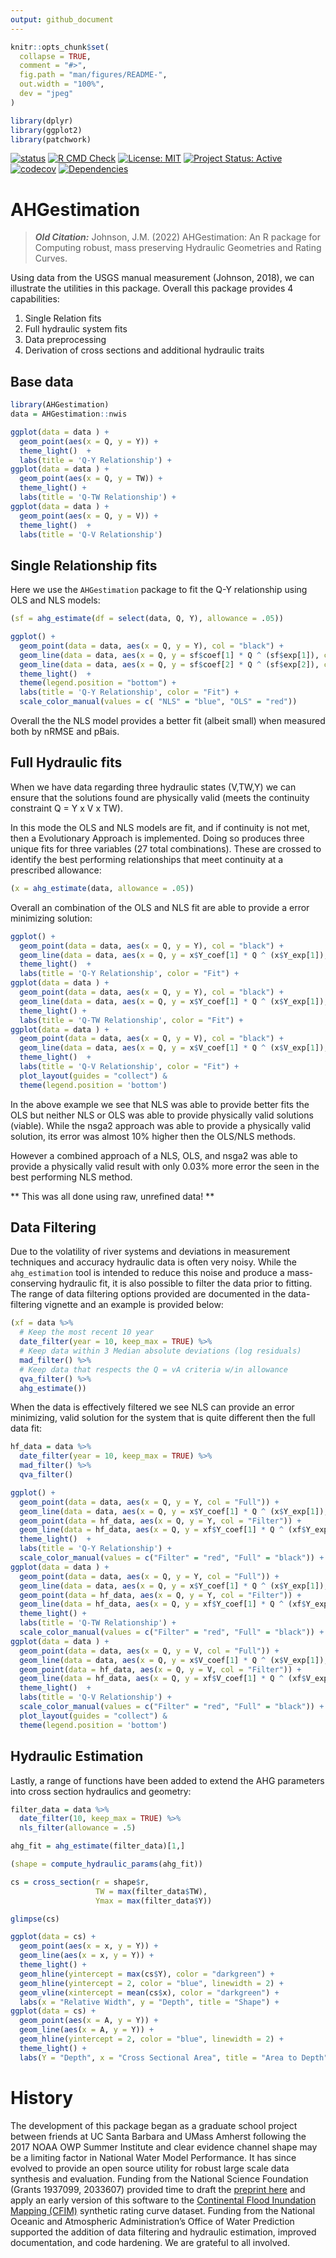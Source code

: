 ```yaml
---
output: github_document
---
```


<!-- README.md is generated from README.Rmd. Please edit that file -->

```r
knitr::opts_chunk$set(
  collapse = TRUE,
  comment = "#>",
  fig.path = "man/figures/README-",
  out.width = "100%",
  dev = "jpeg"
)

library(dplyr)
library(ggplot2)
library(patchwork)
```

<!-- badges: start -->
[![status](https://joss.theoj.org/papers/f7a4ff717b4430f053da9c34563e705b/status.svg)](https://joss.theoj.org/papers/f7a4ff717b4430f053da9c34563e705b)
[![R CMD Check](https://github.com/mikejohnson51/AHGestimation/actions/workflows/R-CMD-check.yaml/badge.svg)](https://github.com/mikejohnson51/AHGestimation/actions/workflows/R-CMD-check.yaml)
[![License: MIT](https://img.shields.io/badge/License-MIT-yellow.svg)](https://choosealicense.com/licenses/mit/)
[![Project Status: Active](https://www.repostatus.org/badges/latest/active.svg)](https://www.repostatus.org/#active)
[![codecov](https://codecov.io/github/mikejohnson51/AHGestimation/graph/badge.svg?token=YIY3BTM32H)](https://codecov.io/github/mikejohnson51/AHGestimation)
[![Dependencies](https://img.shields.io/badge/dependencies-4/42-green?style=flat)](#)
<!-- badges: end -->

# AHGestimation

> **_Old Citation:_** Johnson, J.M. (2022) AHGestimation: An R package for Computing robust, mass preserving Hydraulic Geometries and Rating Curves.

Using data from the USGS manual measurement (Johnson, 2018), we can illustrate the utilities in this package. Overall this package provides 4 capabilities:

1. Single Relation fits
2. Full hydraulic system fits
3. Data preprocessing
4. Derivation of cross sections and additional hydraulic traits 

## Base data

```r
library(AHGestimation)
data = AHGestimation::nwis
```

```r
ggplot(data = data ) + 
  geom_point(aes(x = Q, y = Y)) + 
  theme_light()  + 
  labs(title = 'Q-Y Relationship') +
ggplot(data = data ) + 
  geom_point(aes(x = Q, y = TW)) + 
  theme_light() + 
  labs(title = 'Q-TW Relationship') + 
ggplot(data = data ) + 
  geom_point(aes(x = Q, y = V)) + 
  theme_light()  + 
  labs(title = 'Q-V Relationship')
```

## Single Relationship fits

Here we use the `AHGestimation` package to fit the Q-Y relationship using OLS and NLS models:

```r
(sf = ahg_estimate(df = select(data, Q, Y), allowance = .05))
```

```r
ggplot() + 
  geom_point(data = data, aes(x = Q, y = Y), col = "black") + 
  geom_line(data = data, aes(x = Q, y = sf$coef[1] * Q ^ (sf$exp[1]), col = "NLS")) +
  geom_line(data = data, aes(x = Q, y = sf$coef[2] * Q ^ (sf$exp[2]), col = "OLS")) +
  theme_light()  +
  theme(legend.position = "bottom") +
  labs(title = 'Q-Y Relationship', color = "Fit") + 
  scale_color_manual(values = c( "NLS" = "blue", "OLS" = "red"))
```

Overall the the NLS model provides a better fit (albeit small) when measured both by nRMSE and pBais.

## Full Hydraulic fits

When we have data regarding three hydraulic states (V,TW,Y) we can ensure that the solutions found are physically valid (meets the continuity constraint Q = Y x V x TW).

In this mode the OLS and NLS models are fit, and if continuity is not met, then a Evolutionary Approach is implemented. Doing so produces three unique fits for three variables (27 total combinations). These are crossed to identify the best performing relationships that meet continuity at a prescribed allowance:

```r
(x = ahg_estimate(data, allowance = .05))
```
Overall an combination of the OLS and NLS fit are able to provide a error minimizing solution:

```r
ggplot() + 
  geom_point(data = data, aes(x = Q, y = Y), col = "black") + 
  geom_line(data = data, aes(x = Q, y = x$Y_coef[1] * Q ^ (x$Y_exp[1]), col = "bestValid")) +
  theme_light()  + 
  labs(title = 'Q-Y Relationship', color = "Fit") + 
ggplot(data = data ) + 
  geom_point(data = data, aes(x = Q, y = Y), col = "black") + 
  geom_line(data = data, aes(x = Q, y = x$Y_coef[1] * Q ^ (x$Y_exp[1]), col = "bestValid")) +
  theme_light() + 
  labs(title = 'Q-TW Relationship', color = "Fit") + 
ggplot(data = data ) + 
  geom_point(data = data, aes(x = Q, y = V), col = "black") + 
  geom_line(data = data, aes(x = Q, y = x$V_coef[1] * Q ^ (x$V_exp[1]), col = "bestValid")) +
  theme_light()  + 
  labs(title = 'Q-V Relationship', color = "Fit") + 
  plot_layout(guides = "collect") & 
  theme(legend.position = 'bottom')
```

In the above example we see that NLS was able to provide better fits the OLS but neither  NLS or OLS was able to provide physically valid solutions (viable). While the nsga2 approach was able to provide a physically valid solution, its error was almost 10% higher then the OLS/NLS methods.

However a combined approach of a NLS, OLS, and nsga2 was able to provide a physically valid result with only 0.03% more error the seen in the best performing NLS method.

** This was all done using raw, unrefined data! **

## Data Filtering

Due to the volatility of river systems and deviations in measurement techniques and accuracy hydraulic data is often very noisy. While the `ahg_estimation` tool is intended to reduce this noise and produce a mass-conserving hydraulic fit, it is also possible to filter the data prior to fitting. The range of data filtering options provided are documented in the data-filtering vignette and an example is provided below:

```r
(xf = data %>% 
  # Keep the most recent 10 year
  date_filter(year = 10, keep_max = TRUE) %>% 
  # Keep data within 3 Median absolute deviations (log residuals)
  mad_filter() %>% 
  # Keep data that respects the Q = vA criteria w/in allowance
  qva_filter() %>% 
  ahg_estimate())
```

When the data is effectively filtered we see NLS can provide an error minimizing, valid solution for the system that is quite different then the full data fit:

```r

hf_data = data %>% 
  date_filter(year = 10, keep_max = TRUE) %>% 
  mad_filter() %>% 
  qva_filter()

ggplot() +  
  geom_point(data = data, aes(x = Q, y = Y, col = "Full")) + 
  geom_line(data = data, aes(x = Q, y = x$Y_coef[1] * Q ^ (x$Y_exp[1]), col = "Full")) +
  geom_point(data = hf_data, aes(x = Q, y = Y, col = "Filter")) + 
  geom_line(data = hf_data, aes(x = Q, y = xf$Y_coef[1] * Q ^ (xf$Y_exp[1]), col = "Filter")) +
  theme_light()  + 
  labs(title = 'Q-Y Relationship') + 
  scale_color_manual(values = c("Filter" = "red", "Full" = "black")) + 
ggplot(data = data ) + 
  geom_point(data = data, aes(x = Q, y = Y, col = "Full")) + 
  geom_line(data = data, aes(x = Q, y = x$Y_coef[1] * Q ^ (x$Y_exp[1]), col = "Full")) +
  geom_point(data = hf_data, aes(x = Q, y = Y, col = "Filter")) + 
  geom_line(data = hf_data, aes(x = Q, y = xf$Y_coef[1] * Q ^ (xf$Y_exp[1]), col = "Filter")) +
  theme_light() + 
  labs(title = 'Q-TW Relationship') + 
  scale_color_manual(values = c("Filter" = "red", "Full" = "black")) + 
ggplot(data = data ) + 
  geom_point(data = data, aes(x = Q, y = V, col = "Full")) + 
  geom_line(data = data, aes(x = Q, y = x$V_coef[1] * Q ^ (x$V_exp[1]), col = "Full")) +
  geom_point(data = hf_data, aes(x = Q, y = V, col = "Filter")) + 
  geom_line(data = hf_data, aes(x = Q, y = xf$V_coef[1] * Q ^ (xf$V_exp[1]), col = "Filter")) +
  theme_light()  + 
  labs(title = 'Q-V Relationship') + 
  scale_color_manual(values = c("Filter" = "red", "Full" = "black")) + 
  plot_layout(guides = "collect") & 
  theme(legend.position = 'bottom')
```

## Hydraulic Estimation

Lastly, a range of functions have been added to extend the AHG parameters into cross section hydraulics and geometry:

```r
filter_data = data %>% 
  date_filter(10, keep_max = TRUE) %>% 
  nls_filter(allowance = .5) 

ahg_fit = ahg_estimate(filter_data)[1,]

(shape = compute_hydraulic_params(ahg_fit))

cs = cross_section(r = shape$r,  
                   TW = max(filter_data$TW), 
                   Ymax = max(filter_data$Y))

glimpse(cs)
```

```r
ggplot(data = cs) + 
  geom_point(aes(x = x, y = Y)) + 
  geom_line(aes(x = x, y = Y)) + 
  theme_light() + 
  geom_hline(yintercept = max(cs$Y), color = "darkgreen") +
  geom_hline(yintercept = 2, color = "blue", linewidth = 2) +
  geom_vline(xintercept = mean(cs$x), color = "darkgreen") + 
  labs(x = "Relative Width", y = "Depth", title = "Shape") +
ggplot(data = cs) + 
  geom_point(aes(x = A, y = Y)) + 
  geom_line(aes(x = A, y = Y)) + 
  geom_hline(yintercept = 2, color = "blue", linewidth = 2) +
  theme_light() +
  labs(Y = "Depth", x = "Cross Sectional Area", title = "Area to Depth") 
```


# History 

The development of this package began as a graduate school project between friends at UC Santa Barbara and UMass Amherst following the 2017 NOAA OWP Summer Institute and clear evidence channel shape may be a limiting factor in National Water Model Performance. It has since evolved to provide an open source utility for robust large scale data synthesis and evaluation. Funding from the National Science Foundation (Grants 1937099, 2033607) provided time to draft the [preprint here](https://www.preprints.org/manuscript/202212.0390/v1) and apply an early version of this software to the [Continental Flood Inundation Mapping (CFIM)](https://cfim.ornl.gov/data/) synthetic rating curve dataset. Funding from the National Oceanic and Atmospheric Administration's Office of Water Prediction supported the addition of data filtering and hydraulic estimation, improved documentation, and code hardening. We are grateful to all involved.
